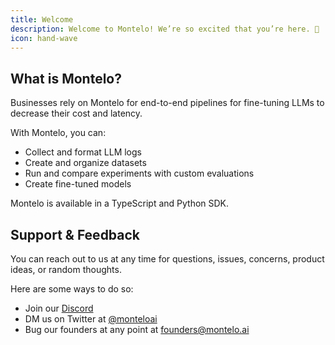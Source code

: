 ```yaml
---
title: Welcome
description: Welcome to Montelo! We’re so excited that you’re here. 🎉
icon: hand-wave
---
```


## What is Montelo?

Businesses rely on Montelo for end-to-end pipelines for fine-tuning LLMs to decrease their cost and latency.

With Montelo, you can:

- Collect and format LLM logs
- Create and organize datasets
- Run and compare experiments with custom evaluations
- Create fine-tuned models

Montelo is available in a TypeScript and Python SDK.

## Support & Feedback

You can reach out to us at any time for questions, issues, concerns, product ideas, or random thoughts.

Here are some ways to do so:

- Join our [Discord](https://discord.gg/ZBjGgJkF)
- DM us on Twitter at [@monteloai](https://twitter.com/monteloai)
- Bug our founders at any point at [founders@montelo.ai](founders@montelo.ai)
